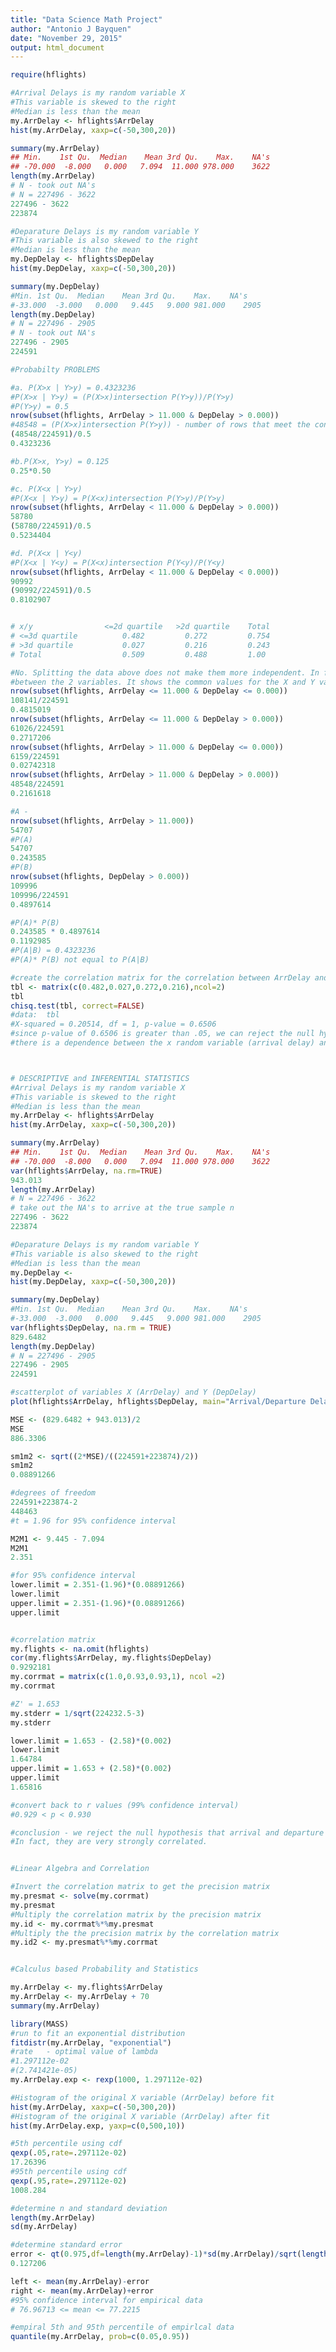 ```yaml
---
title: "Data Science Math Project"
author: "Antonio J Bayquen"
date: "November 29, 2015"
output: html_document
---
```


```r
require(hflights)

#Arrival Delays is my random variable X
#This variable is skewed to the right
#Median is less than the mean
my.ArrDelay <- hflights$ArrDelay
hist(my.ArrDelay, xaxp=c(-50,300,20))

summary(my.ArrDelay)
## Min.    1st Qu.  Median    Mean 3rd Qu.    Max.    NA's 
## -70.000  -8.000   0.000   7.094  11.000 978.000    3622 
length(my.ArrDelay)
# N - took out NA's
# N = 227496 - 3622
227496 - 3622
223874

#Deparature Delays is my random variable Y
#This variable is also skewed to the right
#Median is less than the mean
my.DepDelay <- hflights$DepDelay
hist(my.DepDelay, xaxp=c(-50,300,20))

summary(my.DepDelay)
#Min. 1st Qu.  Median    Mean 3rd Qu.    Max.    NA's 
#-33.000  -3.000   0.000   9.445   9.000 981.000    2905 
length(my.DepDelay)
# N = 227496 - 2905
# N - took out NA's
227496 - 2905
224591

#Probabilty PROBLEMS

#a. P(X>x | Y>y) = 0.4323236
#P(X>x | Y>y) = (P(X>x)intersection P(Y>y))/P(Y>y)
#P(Y>y) = 0.5
nrow(subset(hflights, ArrDelay > 11.000 & DepDelay > 0.000))
#48548 = (P(X>x)intersection P(Y>y)) - number of rows that meet the condition
(48548/224591)/0.5
0.4323236

#b.P(X>x, Y>y) = 0.125
0.25*0.50

#c. P(X<x | Y>y)
#P(X<x | Y>y) = P(X<x)intersection P(Y>y)/P(Y>y)
nrow(subset(hflights, ArrDelay < 11.000 & DepDelay > 0.000))
58780
(58780/224591)/0.5
0.5234404

#d. P(X<x | Y<y)
#P(X<x | Y<y) = P(X<x)intersection P(Y<y)/P(Y<y)
nrow(subset(hflights, ArrDelay < 11.000 & DepDelay < 0.000))
90992
(90992/224591)/0.5
0.8102907


# x/y                <=2d quartile   >2d quartile    Total
# <=3d quartile          0.482         0.272         0.754  
# >3d quartile           0.027         0.216         0.243   
# Total                  0.509         0.488         1.00

#No. Splitting the data above does not make them more independent. In fact, it shows the possible relationship
#between the 2 variables. It shows the common values for the X and Y variables
nrow(subset(hflights, ArrDelay <= 11.000 & DepDelay <= 0.000))
108141/224591
0.4815019
nrow(subset(hflights, ArrDelay <= 11.000 & DepDelay > 0.000))
61026/224591
0.2717206
nrow(subset(hflights, ArrDelay > 11.000 & DepDelay <= 0.000))
6159/224591
0.02742318
nrow(subset(hflights, ArrDelay > 11.000 & DepDelay > 0.000))
48548/224591
0.2161618

#A - 
nrow(subset(hflights, ArrDelay > 11.000))
54707
#P(A)
54707
0.243585
#P(B)
nrow(subset(hflights, DepDelay > 0.000))
109996
109996/224591
0.4897614

#P(A)* P(B)
0.243585 * 0.4897614
0.1192985
#P(A|B) = 0.4323236
#P(A)* P(B) not equal to P(A|B)

#create the correlation matrix for the correlation between ArrDelay and DepDelay
tbl <- matrix(c(0.482,0.027,0.272,0.216),ncol=2)
tbl
chisq.test(tbl, correct=FALSE)
#data:  tbl
#X-squared = 0.20514, df = 1, p-value = 0.6506
#since p-value of 0.6506 is greater than .05, we can reject the null hypothesis a
#there is a dependence between the x random variable (arrival delay) and the y random variable (departure delay)



# DESCRIPTIVE and INFERENTIAL STATISTICS
#Arrival Delays is my random variable X
#This variable is skewed to the right
#Median is less than the mean
my.ArrDelay <- hflights$ArrDelay
hist(my.ArrDelay, xaxp=c(-50,300,20))

summary(my.ArrDelay)
## Min.    1st Qu.  Median    Mean 3rd Qu.    Max.    NA's 
## -70.000  -8.000   0.000   7.094  11.000 978.000    3622 
var(hflights$ArrDelay, na.rm=TRUE)
943.013
length(my.ArrDelay)
# N = 227496 - 3622
# take out the NA's to arrive at the true sample n
227496 - 3622
223874

#Deparature Delays is my random variable Y
#This variable is also skewed to the right
#Median is less than the mean
my.DepDelay <- 
hist(my.DepDelay, xaxp=c(-50,300,20))

summary(my.DepDelay)
#Min. 1st Qu.  Median    Mean 3rd Qu.    Max.    NA's 
#-33.000  -3.000   0.000   9.445   9.000 981.000    2905 
var(hflights$DepDelay, na.rm = TRUE)
829.6482
length(my.DepDelay)
# N = 227496 - 2905
227496 - 2905
224591

#scatterplot of variables X (ArrDelay) and Y (DepDelay) 
plot(hflights$ArrDelay, hflights$DepDelay, main="Arrival/Departure Delays Relationship", xlab="Arrival Delay", ylab="Departure Delay", pch=19)

MSE <- (829.6482 + 943.013)/2
MSE
886.3306

sm1m2 <- sqrt((2*MSE)/((224591+223874)/2))
sm1m2
0.08891266

#degrees of freedom
224591+223874-2
448463
#t = 1.96 for 95% confidence interval

M2M1 <- 9.445 - 7.094
M2M1
2.351

#for 95% confidence interval
lower.limit = 2.351-(1.96)*(0.08891266)
lower.limit
upper.limit = 2.351-(1.96)*(0.08891266)
upper.limit


#correlation matrix
my.flights <- na.omit(hflights)
cor(my.flights$ArrDelay, my.flights$DepDelay)
0.9292181
my.corrmat = matrix(c(1.0,0.93,0.93,1), ncol =2)
my.corrmat

#Z' = 1.653
my.stderr = 1/sqrt(224232.5-3)
my.stderr

lower.limit = 1.653 - (2.58)*(0.002)
lower.limit
1.64784
upper.limit = 1.653 + (2.58)*(0.002)
upper.limit
1.65816

#convert back to r values (99% confidence interval)
#0.929 < p < 0.930

#conclusion - we reject the null hypothesis that arrival and departure delay have 0 correlation.
#In fact, they are very strongly correlated.


#Linear Algebra and Correlation

#Invert the correlation matrix to get the precision matrix
my.presmat <- solve(my.corrmat)
my.presmat
#Multiply the correlation matrix by the precision matrix
my.id <- my.corrmat%*%my.presmat
#Multiply the the precision matrix by the correlation matrix
my.id2 <- my.presmat%*%my.corrmat


#Calculus based Probability and Statistics

my.ArrDelay <- my.flights$ArrDelay
my.ArrDelay <- my.ArrDelay + 70
summary(my.ArrDelay)

library(MASS)
#run to fit an exponential distribution
fitdistr(my.ArrDelay, "exponential")
#rate   - optimal value of lambda  
#1.297112e-02 
#(2.741421e-05)
my.ArrDelay.exp <- rexp(1000, 1.297112e-02)

#Histogram of the original X variable (ArrDelay) before fit
hist(my.ArrDelay, xaxp=c(-50,300,20))
#Histogram of the original X variable (ArrDelay) after fit
hist(my.ArrDelay.exp, yaxp=c(0,500,10))

#5th percentile using cdf
qexp(.05,rate=.297112e-02)
17.26396
#95th percentile using cdf
qexp(.95,rate=.297112e-02)
1008.284

#determine n and standard deviation
length(my.ArrDelay)
sd(my.ArrDelay)

#determine standard error
error <- qt(0.975,df=length(my.ArrDelay)-1)*sd(my.ArrDelay)/sqrt(length(my.ArrDelay))
0.127206

left <- mean(my.ArrDelay)-error
right <- mean(my.ArrDelay)+error
#95% confidence interval for empirical data
# 76.96713 <= mean <= 77.2215

#empiral 5th and 95th percentile of empirlcal data
quantile(my.ArrDelay, prob=c(0.05,0.95))



```


